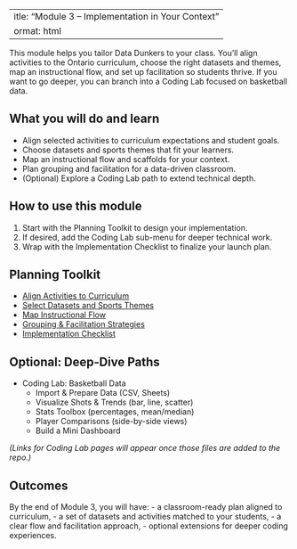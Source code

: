  ---
title: "Module 3 – Implementation in Your Context"
format: html
---

This module helps you tailor Data Dunkers to your class. You’ll align activities to the Ontario curriculum, choose the right datasets and themes, map an instructional flow, and set up facilitation so students thrive. If you want to go deeper, you can branch into a Coding Lab focused on basketball data.

## What you will do and learn

- Align selected activities to curriculum expectations and student goals.
- Choose datasets and sports themes that fit your learners.
- Map an instructional flow and scaffolds for your context.
- Plan grouping and facilitation for a data-driven classroom.
- (Optional) Explore a Coding Lab path to extend technical depth.

## How to use this module

1) Start with the Planning Toolkit to design your implementation.
2) If desired, add the Coding Lab sub-menu for deeper technical work.
3) Wrap with the Implementation Checklist to finalize your launch plan.

## Planning Toolkit

- [Align Activities to Curriculum](align-activities-to-curriculum.qmd)
- [Select Datasets and Sports Themes](select-datasets-and-themes.qmd)
- [Map Instructional Flow](map-instructional-flow.qmd)
- [Grouping & Facilitation Strategies](strategies-for-grouping-and-facilitation.qmd)
- [Implementation Checklist](implementation-checklist.qmd)

## Optional: Deep-Dive Paths

- Coding Lab: Basketball Data  
  - Import & Prepare Data (CSV, Sheets)  
  - Visualize Shots & Trends (bar, line, scatter)  
  - Stats Toolbox (percentages, mean/median)  
  - Player Comparisons (side-by-side views)  
  - Build a Mini Dashboard

*(Links for Coding Lab pages will appear once those files are added to the repo.)*

## Outcomes

By the end of Module 3, you will have:
- a classroom-ready plan aligned to curriculum,
- a set of datasets and activities matched to your students,
- a clear flow and facilitation approach,
- optional extensions for deeper coding experiences.
